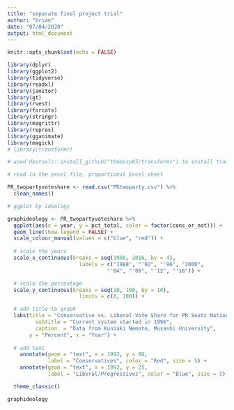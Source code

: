 ```yaml
---
title: "separate final project trial"
author: "brian"
date: "07/04/2020"
output: html_document
---
```


```r
knitr::opts_chunk$set(echo = FALSE)

library(dplyr)
library(ggplot2)
library(tidyverse)
library(readxl)
library(janitor)
library(gt)
library(rvest)
library(forcats)
library(stringr)
library(magrittr)
library(reprex)
library(gganimate)
library(magick)
# library(transformr)

# used devtools::install_github("thomasp85/transformr") to install transformr package
```



```r

# read in the excel file, proportional Excel sheet

PR_twopartyvoteshare <- read.csv("PRtwoparty.csv") %>%
  clean_names()


```

```r
# ggplot by ideology

graphideology <- PR_twopartyvoteshare %>%
  ggplot(aes(x = year, y = pct_total, color = factor(cons_or_not))) +
  geom_line(show.legend = FALSE) +
  scale_colour_manual(values = c("blue", "red")) + 
  
  # scale the years
  scale_x_continuous(breaks = seq(1988, 2016, by = 4),
                       labels = c("1988", "'92", "'96", "2000",
                                "'04", "'08", "'12", "'16")) +

  # scale the percentage
  scale_y_continuous(breaks = seq(10, 100, by = 10),
                       limits = c(0, 100)) +

  # add title to graph
  labs(title = "Conservative vs. Liberal Vote Share for PR Seats Nationwide",
         subtitle = "Current system started in 1996",
         caption  = "Data from Kuniaki Nemoto, Musashi University", 
       y = "Percent", x = "Year") +
  
  # add text 
    annotate(geom = "text", x = 1992, y = 80, 
             label = "Conservatives", color = "Red", size = 5) +
    annotate(geom = "text", x = 1992, y = 25, 
             label = "Liberal/Progressives", color = "Blue", size = 5) +

  theme_classic() 

graphideology

```

